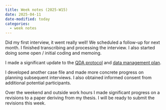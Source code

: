 ```yaml
---
title: Week notes (2025-W15)
date: 2025-04-11
date-modified: today
categories:
  - week notes
---
```


Did my first interview, it went really well!
We scheduled a follow-up for next month.
I finished transcribing and processing the interview.
I also started doing some open / initial coding and memoing.

I made a significant update to the [QDA protocol](../qda-protocol.qmd) and [data management plan](../data-management.qmd).

I developed another case file and made more concrete progress on planning subsequent interviews.
I also obtained informed consent from additional potential participants.

Over the weekend and outside work hours I made significant progress on a revisions to a paper deriving from my thesis.
I will be ready to submit the revisions this week.
